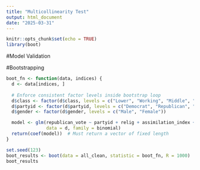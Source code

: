 ```yaml
---
title: "Multicollinearity Test"
output: html_document
date: "2025-03-31"
---
```


```r
knitr::opts_chunk$set(echo = TRUE)
library(boot)
```

#Model Validation

#Bootstrapping 
```r
boot_fn <- function(data, indices) {
  d <- data[indices, ]
  
  # Enforce consistent factor levels inside bootstrap loop
  d$class <- factor(d$class, levels = c("Lower", "Working", "Middle", "Upper"))
  d$partyid <- factor(d$partyid, levels = c("Democrat", "Republican", "Independent", "Other"))
  d$gender <- factor(d$gender, levels = c("Male", "Female"))

  model <- glm(republican_vote ~ partyid + relig + assimilation_index + age + gender + class + educ,
               data = d, family = binomial)
  return(coef(model))  # Must return a vector of fixed length
}

set.seed(123)
boot_results <- boot(data = all_clean, statistic = boot_fn, R = 1000)
boot_results
```